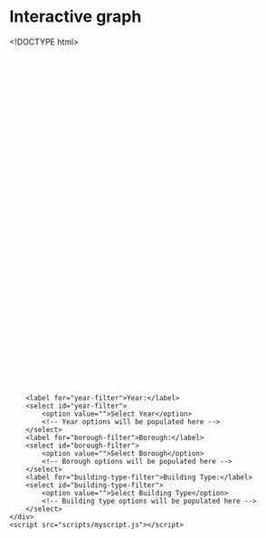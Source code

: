 # Interactive graph
<!DOCTYPE html>
<html lang="en">
<head>
    <meta charset="UTF-8">
    <title>Rat Sightings in NYC</title>
    <script src="https://cdn.jsdelivr.net/npm/d3@7"></script>
    <style>
        /* CSS styles for the map and tooltips */
        #map {
            width: 960px;
            height: 600px;
            margin: 0 auto;
        }
        .tooltip {
            position: absolute;
            text-align: center;
            width: 200px;
            height: auto;
            padding: 10px;
            font: 12px sans-serif;
            background: lightsteelblue;
            border: 0px;
            border-radius: 8px;
            pointer-events: none;
            opacity: 0;
        }
        .filter-container {
            margin-bottom: 10px;
        }
        .filter-container select {
            margin-right: 10px;
        }
    </style>
</head>
<body>
    <div id="map"></div>
    <div class="filter-container">
        <label for="year-filter">Year:</label>
        <select id="year-filter">
            <option value="">Select Year</option>
            <!-- Year options will be populated here -->
        </select>
        <label for="borough-filter">Borough:</label>
        <select id="borough-filter">
            <option value="">Select Borough</option>
            <!-- Borough options will be populated here -->
        </select>
        <label for="building-type-filter">Building Type:</label>
        <select id="building-type-filter">
            <option value="">Select Building Type</option>
            <!-- Building type options will be populated here -->
        </select>
    </div>
    <script src="scripts/myscript.js"></script>
</body>
</html>

